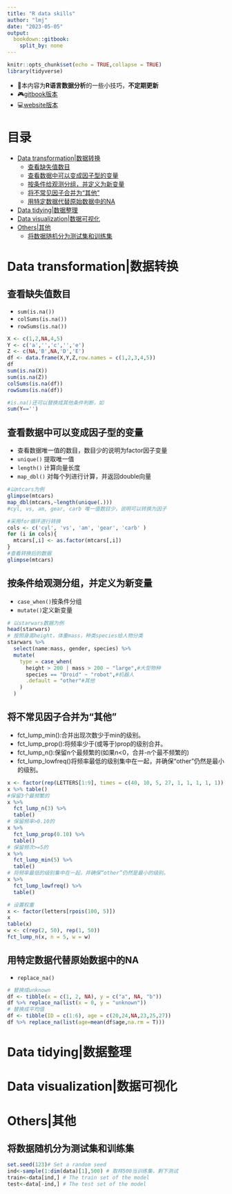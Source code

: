 ```yaml
---
title: "R data skills"
author: "lmj"
date: "2023-05-05"
output: 
  bookdown::gitbook:
    split_by: none
---
```


```r
knitr::opts_chunk$set(echo = TRUE,collapse = TRUE)
library(tidyverse)
```

+ 📢本内容为**R语言数据分析**的一些小技巧，**不定期更新**
+ 🎮[gitbook版本](https://rpubs.com/Chris622/R-skills)
+ 💻[website版本]()

# 目录

+ [Data transformation|数据转换](#transformation)
  + [查看缺失值数目](#count-na)
  + [查看数据中可以变成因子型的变量](#find-fct)
  + [按条件给观测分组，并定义为新变量](#case-when)
  + [将不常见因子合并为“其他”](#fct-lump)
  + [用特定数据代替原始数据中的NA](#replace-na)
+ [Data tidying|数据整理](#tidy)
+ [Data visualization|数据可视化](#viz)
+ [Others|其他](#others)
  + [将数据随机分为测试集和训练集](#sample-data)


# Data transformation|数据转换 {#transformation}
## 查看缺失值数目{#count-na}
+ `sum(is.na())`
+ `colSums(is.na())`
+ `rowSums(is.na())`
```r
X <- c(1,2,NA,4,5)
Y <- c('a','','c','','e')
Z <- c(NA,'B',NA,'D','E')
df <- data.frame(X,Y,Z,row.names = c(1,2,3,4,5))
df
sum(is.na(X))
sum(is.na(Z))
colSums(is.na(df))
rowSums(is.na(df))

#is.na()还可以替换成其他条件判断，如
sum(Y=='')
```


## 查看数据中可以变成因子型的变量{#find-fct}
+ 查看数据唯一值的数目，数目少的说明为factor因子变量
+ `unique()` 提取唯一值
+ `length()` 计算向量长度
+ `map_dbl()` 对每个列进行计算，并返回double向量
```r
#以mtcars为例
glimpse(mtcars)
map_dbl(mtcars,~length(unique(.)))
#cyl, vs, am, gear, carb 唯一值数目少，说明可以转换为因子

#采用for循环进行转换
cols <- c('cyl', 'vs', 'am', 'gear', 'carb' )
for (i in cols){
  mtcars[,i] <- as.factor(mtcars[,i])
}
#查看转换后的数据
glimpse(mtcars)
```
## 按条件给观测分组，并定义为新变量{#case-when}
+ `case_when()`按条件分组
+ `mutate()`定义新变量
```r
# 以starwars数据为例
head(starwars)
# 按照身高height，体重mass，种类species给人物分类
starwars %>%
  select(name:mass, gender, species) %>%
  mutate(
    type = case_when(
      height > 200 | mass > 200 ~ "large",#大型物种
      species == "Droid" ~ "robot",#机器人
      .default = "other"#其他
    )
  )

```




## 将不常见因子合并为“其他”{#fct-lump}
+ fct_lump_min():合并出现次数少于min的级别。
+ fct_lump_prop():将频率少于(或等于)prop的级别合并。
+ fct_lump_n():保留n个最频繁的(如果n<0，合并-n个最不频繁的)
+ fct_lump_lowfreq()将频率最低的级别集中在一起，并确保“other”仍然是最小的级别。
```r
x <- factor(rep(LETTERS[1:9], times = c(40, 10, 5, 27, 1, 1, 1, 1, 1)))
x %>% table()
#保留3个最频繁的
x %>%
  fct_lump_n(3) %>%
  table()
# 保留频率>0.10的
x %>%
  fct_lump_prop(0.10) %>%
  table()
# 保留频次>=5的
x %>%
  fct_lump_min(5) %>%
  table()
# 将频率最低的级别集中在一起，并确保“other”仍然是最小的级别。
x %>%
  fct_lump_lowfreq() %>%
  table()

# 设置权重
x <- factor(letters[rpois(100, 5)])
x
table(x)
w <- c(rep(2, 50), rep(1, 50))
fct_lump_n(x, n = 5, w = w)

```


## 用特定数据代替原始数据中的NA{#replace-na}
+ `replace_na()`
```r
# 替换成unknown
df <- tibble(x = c(1, 2, NA), y = c("a", NA, "b"))
df %>% replace_na(list(x = 0, y = "unknown"))
# 替换成平均值
df <- tibble(ID = c(1:6), age = c(20,24,NA,23,25,27))
df %>% replace_na(list(age=mean(df$age,na.rm = T)))
```

# Data tidying|数据整理 {#tidy}

# Data visualization|数据可视化 {#viz}
# Others|其他{#others}
## 将数据随机分为测试集和训练集{#sample-data}
```r
set.seed(123)# Set a random seed
ind<-sample(1:dim(data)[1],500) # 取样500当训练集，剩下测试
train<-data[ind,] # The train set of the model
test<-data[-ind,] # The test set of the model
```

